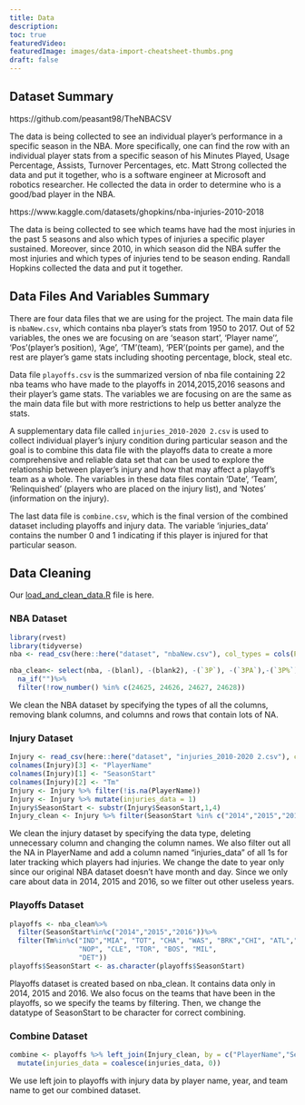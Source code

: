 ```yaml
---
title: Data
description:
toc: true
featuredVideo:
featuredImage: images/data-import-cheatsheet-thumbs.png
draft: false
---
```



## Dataset Summary

https://github.com/peasant98/TheNBACSV

The data is being collected to see an individual player’s performance in a specific season in the NBA. More specifically, one can find the row with an individual player stats from a specific season of his Minutes Played, Usage Percentage, Assists, Turnover Percentages, etc.
Matt Strong collected the data and put it together, who is a software engineer at Microsoft and robotics researcher. He collected the data in order to determine who is a good/bad player in the NBA.


https://www.kaggle.com/datasets/ghopkins/nba-injuries-2010-2018

The data is being collected to see which teams have had the most injuries in the past 5 seasons and also which types of injuries a specific player sustained. Moreover, since 2010, in which season did the NBA suffer the most injuries and which types of injuries tend to be season ending.
Randall Hopkins collected the data and put it together. 



## Data Files And Variables Summary

There are four data files that we are using for the project. The main data file is `nbaNew.csv`, which contains nba player’s stats from 1950 to 2017. Out of 52 variables, the ones we are focusing on are ‘season start’, ‘Player name’’, ‘Pos’(player’s position), ‘Age’, ‘TM'(team), ‘PER’(points per game), and the rest are player’s game stats including shooting percentage, block, steal etc. 


Data file `playoffs.csv` is the summarized version of nba file containing 22 nba teams who have made to the playoffs in 2014,2015,2016 seasons and their player’s game stats. The variables we are focusing on are the same as the main data file but with more restrictions to help us better analyze the stats. 


A supplementary data file called `injuries_2010-2020 2.csv` is used to collect individual player’s injury condition during particular season and the goal is to combine this data file with the playoffs data to create a more comprehensive and reliable data set that can be used to explore the relationship between player’s injury and how that may affect a playoff’s team as a whole. The variables in these data files contain ‘Date’, ‘Team’, 'Relinquished’ (players who are placed on the injury list), and ‘Notes’ (information on the injury). 


The last data file is `combine.csv`, which is the final version of the combined dataset including playoffs and injury data. The variable ‘injuries_data’ contains the number 0 and 1 indicating if this player is injured for that particular season.


## Data Cleaning

Our [load_and_clean_data.R](/load_and_clean_data.R) file is here.

### NBA Dataset
```r
library(rvest)
library(tidyverse)
nba <- read_csv(here::here("dataset", "nbaNew.csv"), col_types = cols(PlayerSalary = col_number(), `TS%` = col_number(),`ORB%` = col_number(),`DRB%` = col_number(),`TRB%` = col_number(),`AST%` = col_number(),`STL%` = col_number(),`BLK%` = col_number(),`TOV%` = col_number(),`USG%` = col_number(),`FG%` = col_number(),`3P%` = col_number(),`2P%` = col_number(),`eFG%` = col_number(),`FT%` = col_number()))

nba_clean<- select(nba, -(blanl), -(blank2), -(`3P`), -(`3PA`),-(`3P%`))%>%
  na_if("")%>%
  filter(!row_number() %in% c(24625, 24626, 24627, 24628))
```
We clean the NBA dataset by specifying the types of all the columns, removing blank columns, and columns and rows that contain lots of NA.

### Injury Dataset
```r
Injury <- read_csv(here::here("dataset", "injuries_2010-2020 2.csv"), col_types = cols_only(Date = col_character(), Team = col_character(), Relinquished = col_character()))
colnames(Injury)[3] <- "PlayerName"
colnames(Injury)[1] <- "SeasonStart"
colnames(Injury)[2] <- "Tm"
Injury <- Injury %>% filter(!is.na(PlayerName))
Injury <- Injury %>% mutate(injuries_data = 1)
Injury$SeasonStart <- substr(Injury$SeasonStart,1,4)
Injury_clean <- Injury %>% filter(SeasonStart %in% c("2014","2015","2016"))
```
We clean the injury dataset by specifying the data type, deleting unnecessary column and changing the column names. We also filter out all the NA in PlayerName and add a column named “injuries_data” of all 1s for later tracking which players had injuries. We change the date to year only since our original NBA dataset doesn’t have month and day. Since we only care about data in 2014, 2015 and 2016, so we filter out other useless years.

### Playoffs Dataset
```r
playoffs <- nba_clean%>%
  filter(SeasonStart%in%c("2014","2015","2016"))%>%
  filter(Tm%in%c("IND","MIA", "TOT", "CHA", "WAS", "BRK","CHI", "ATL","SAS","OKC","LAC","HOU","POR","GSW","MEM","DAL",
                 "NOP", "CLE", "TOR", "BOS", "MIL",
                 "DET"))
playoffs$SeasonStart <- as.character(playoffs$SeasonStart)
```
Playoffs dataset is created based on nba_clean. It contains data only in 2014, 2015 and 2016. We also focus on the teams that have been in the playoffs, so we specify the teams by filtering. Then, we change the datatype of SeasonStart to be character for correct combining.

### Combine Dataset
```r
combine <- playoffs %>% left_join(Injury_clean, by = c("PlayerName","SeasonStart","Tm"))%>% 
  mutate(injuries_data = coalesce(injuries_data, 0))
```
We use left join to playoffs with injury data by player name, year, and team name to get our combined dataset.